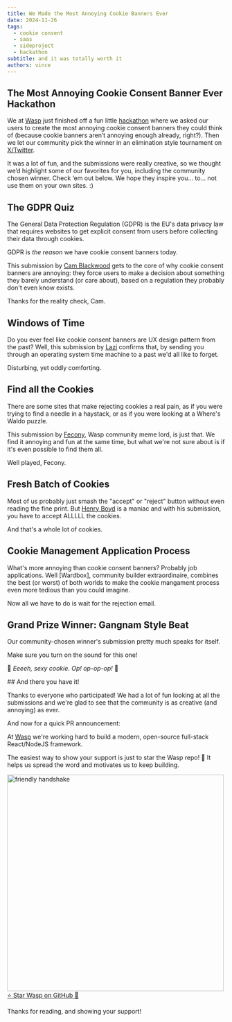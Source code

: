 ```yaml
---
title: We Made the Most Annoying Cookie Banners Ever
date: 2024-11-26
tags:
  - cookie consent
  - saas
  - sideproject
  - hackathon
subtitle: and it was totally worth it
authors: vince
---
```


## The Most Annoying Cookie Consent Banner Ever Hackathon

We at [Wasp](https://wasp-lang.dev) just finished off a fun little [hackathon](https://docs.opensaas.sh/blog/2024-10-10-most-annoying-cookie-banner-contest/) where we asked our users to create the most annoying cookie consent banners they could think of (because cookie banners aren’t annoying enough already, right?). Then we let our community pick the winner in an elimination style tournament on [X/Twitter](https://x.com/wasp_lang).

It was a lot of fun, and the submissions were really creative, so we thought we’d highlight some of our favorites for you, including the community chosen winner. Check ‘em out below. We hope they inspire you... to... not use them on your own sites. :)

## The GDPR Quiz

The General Data Protection Regulation (GDPR) is the EU's data privacy law that requires websites to get explicit consent from users before collecting their data through cookies.

GDPR is _the reason_ we have cookie consent banners today.

This submission by [Cam Blackwood](https://www.tiktok.com/@cameronblackwoodcode/) gets to the core of why cookie consent banners are annoying: they force users to make a decision about something they barely understand (or care about), based on a regulation they probably don't even know exists.

Thanks for the reality check, Cam.

<VideoPlayer src={camblackwood} />

## Windows of Time

Do you ever feel like cookie consent banners are UX design pattern from the past? Well, this submission by [Lazi](https://github.com/Lezzz) confirms that, by sending you through an operating system time machine to a past we'd all like to forget.

Disturbing, yet oddly comforting.

<VideoPlayer src={gangnam} />

## Find all the Cookies

There are some sites that make rejecting cookies a real pain, as if you were trying to find a needle in a haystack, or as if you were looking at a Where's Waldo puzzle.

This submission by [Fecony](https://github.com/fecony), Wasp community meme lord, is just that. We find it annoying and fun at the same time, but what we're not sure about is if it's even possible to find them all.

Well played, Fecony.

<VideoPlayer src={wheredaway} />

## Fresh Batch of Cookies

Most of us probably just smash the "accept" or "reject" button without even reading the fine print. But [Henry Boyd](https://github.com/henry-boyd) is a maniac and with his submission, you have to accept ALLLLL the cookies.

And that's a whole lot of cookies.

<VideoPlayer src={henryboyd} />

## Cookie Management Application Process

What's more annoying than cookie consent banners? Probably job applications. Well [Wardbox], community builder extraordinaire, combines the best (or worst) of both worlds to make the cookie mangament process even more tedious than you could imagine.

Now all we have to do is wait for the rejection email.

<VideoPlayer src={wardbox} />

## Grand Prize Winner: Gangnam Style Beat

Our community-chosen winner's submission pretty much speaks for itself. 

Make sure you turn on the sound for this one!

🎤 _Eeeeh, sexy cookie. Op! op-op-op!_ 🎵

<VideoPlayer src={gangnamwinner} />
## And there you have it!

Thanks to everyone who participated! We had a lot of fun looking at all the submissions and we're glad to see that the community is as creative (and annoying) as ever.

And now for a quick PR announcement:

At [Wasp](https://wasp.sh/) we're working hard to build a modern, open-source full-stack React/NodeJS framework.

The easiest way to show your support is just to star the Wasp repo! 🐝 It helps us spread the word and motivates us to keep building.

<Image src='https://dev-to-uploads.s3.amazonaws.com/uploads/articles/axqiv01tl1pha9ougp21.gif' alt='friendly handshake' width="500" height="500" loading='lazy' />

<div className="cta">
  <a href="https://github.com/wasp-lang/wasp" target="_blank" rel="noopener noreferrer">
    ⭐️ Star Wasp on GitHub 💪
  </a>
</div>

Thanks for reading, and showing your support!
